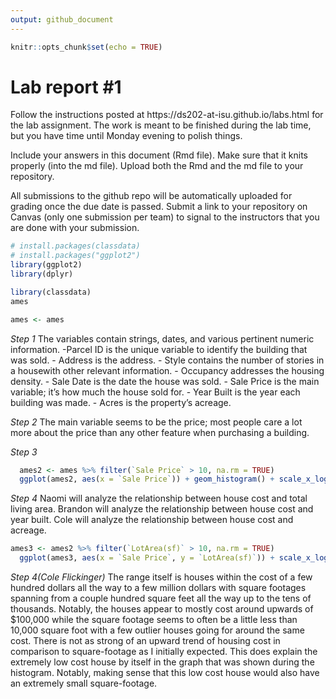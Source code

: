 ```yaml
---
output: github_document
---
```


<!-- README.md is generated from README.Rmd. Please edit the README.Rmd file -->


```r
knitr::opts_chunk$set(echo = TRUE)
```

# Lab report #1

Follow the instructions posted at https://ds202-at-isu.github.io/labs.html for the lab assignment. The work is meant to be finished during the lab time, but you have time until Monday evening to polish things.

Include your answers in this document (Rmd file). Make sure that it knits properly (into the md file). Upload both the Rmd and the md file to your repository.  

All submissions to the github repo will be automatically uploaded for grading once the due date is passed.
Submit a link to your repository on Canvas (only one submission per team) to signal to the instructors that you are done with your submission.

```r
# install.packages(classdata)
# install.packages("ggplot2")
library(ggplot2)
library(dplyr)

library(classdata)
ames

ames <- ames
```
*Step 1*
The variables contain strings, dates, and various pertinent numeric information. 
-Parcel ID is the unique variable to identify the building that was sold.
- Address is the address.
- Style contains the number of stories in a housewith other relevant information.
- Occupancy addresses the housing density.
- Sale Date is the date the house was sold.
- Sale Price is the main variable; it's how much the house sold for.
- Year Built is the year each building was made.
- Acres is the property's acreage.


*Step 2*
The main variable seems to be the price; most people care a lot more about the price than any other feature when purchasing a building.

*Step 3*


```r
  ames2 <- ames %>% filter(`Sale Price` > 10, na.rm = TRUE)
  ggplot(ames2, aes(x = `Sale Price`)) + geom_histogram() + scale_x_log10()
```


*Step 4*
Naomi will analyze the relationship between house cost and total living area.
Brandon will analyze the relationship between house cost and year built.
Cole will analyze the relationship between house cost and acreage.



```r
ames3 <- ames2 %>% filter(`LotArea(sf)` > 10, na.rm = TRUE)
  ggplot(ames3, aes(x = `Sale Price`, y = `LotArea(sf)`)) + scale_x_log10() + geom_point(shape = 8) + scale_y_log10()
```
*Step 4(Cole Flickinger)*
The range itself is houses within the cost of a few hundred dollars all the way to a few million dollars with square footages spanning from a couple hundred square feet all the way up to the tens of thousands. Notably, the houses appear to mostly cost around upwards of $100,000 while the square footage seems to often be a little less than 10,000 square foot with a few outlier houses going for around the same cost. There is not as strong of an upward trend of housing cost in comparison to square-footage as I initially expected. This does explain the extremely low cost house by itself in the graph that was shown during the histogram. Notably, making sense that this low cost house would also have an extremely small square-footage.
